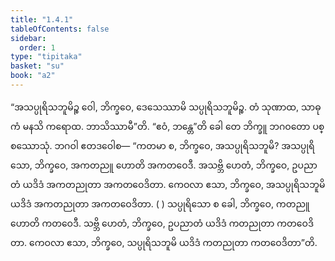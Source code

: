 ```yaml
---
title: "1.4.1"
tableOfContents: false
sidebar:
  order: 1
type: "tipitaka"
basket: "su"
book: "a2"
---
```



<DynamicBreadcrumb />

<Division number="33" book="a2" e="ch" v="15" p="62">

<Paragraph number="70" book="a2">
“အသပ္ပုရိသဘူမိဉ္စ ဝေါ, ဘိက္ခဝေ, ဒေသေဿာမိ သပ္ပုရိသဘူမိဉ္စ. တံ သုဏာထ, သာဓုကံ မနသိ ကရောထ. ဘာသိဿာမီ”တိ. “ဧဝံ, ဘန္တေ”တိ ခေါ တေ ဘိက္ခူ ဘဂဝတော ပစ္စဿောသုံ. ဘဂဝါ ဧတဒဝေါစ—
</Paragraph>

<Paragraph number="71" book="a2">
“ကတမာ စ, ဘိက္ခဝေ, အသပ္ပုရိသဘူမိ? အသပ္ပုရိသော, ဘိက္ခဝေ, အကတညူ ဟောတိ အကတဝေဒီ. အသဗ္ဘိ ဟေတံ, ဘိက္ခဝေ, ဥပညာတံ ယဒိဒံ အကတညုတာ အကတဝေဒိတာ. ကေဝလာ ဧသာ, ဘိက္ခဝေ, အသပ္ပုရိသဘူမိ ယဒိဒံ အကတညုတာ အကတဝေဒိတာ. ( ) သပ္ပုရိသော စ ခေါ, ဘိက္ခဝေ, ကတညူ ဟောတိ ကတဝေဒီ. သဗ္ဘိ ဟေတံ, ဘိက္ခဝေ, ဥပညာတံ ယဒိဒံ ကတညုတာ ကတဝေဒိတာ. ကေဝလာ ဧသာ, ဘိက္ခဝေ, သပ္ပုရိသဘူမိ ယဒိဒံ ကတညုတာ ကတဝေဒိတာ”တိ.
</Paragraph>
</Division>